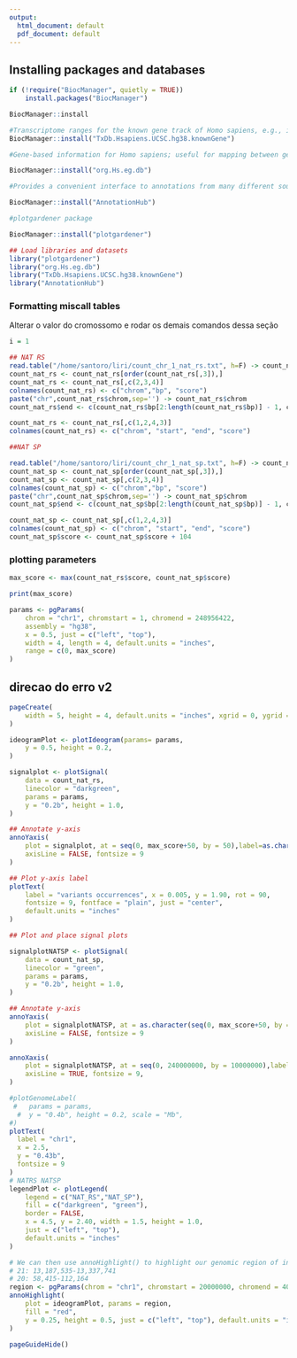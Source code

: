 ```yaml
---
output:
  html_document: default
  pdf_document: default
---
```

## Installing packages and databases

```r
if (!require("BiocManager", quietly = TRUE))
    install.packages("BiocManager")

BiocManager::install

#Transcriptome ranges for the known gene track of Homo sapiens, e.g., introns, exons, UTR regions. usar o do seu genoma de ref!!
BiocManager::install("TxDb.Hsapiens.UCSC.hg38.knownGene")

#Gene-based information for Homo sapiens; useful for mapping between gene IDs, Names, Symbols, GO and KEGG identifiers, etc.

BiocManager::install("org.Hs.eg.db")

#Provides a convenient interface to annotations from many different sources; objects are returned as fully parsed Bioconductor data objects or as the name of a file on disk.

BiocManager::install("AnnotationHub")

#plotgardener package

BiocManager::install("plotgardener")

```

```r
## Load libraries and datasets
library("plotgardener")
library("org.Hs.eg.db")
library("TxDb.Hsapiens.UCSC.hg38.knownGene")
library("AnnotationHub")

```

### Formatting miscall tables

Alterar o valor do cromossomo e rodar os demais comandos dessa seção
```r
i = 1
```

```r

## NAT RS
read.table("/home/santoro/liri/count_chr_1_nat_rs.txt", h=F) -> count_nat_rs
count_nat_rs <- count_nat_rs[order(count_nat_rs[,3]),]
count_nat_rs <- count_nat_rs[,c(2,3,4)]
colnames(count_nat_rs) <- c("chrom","bp", "score")
paste("chr",count_nat_rs$chrom,sep='') -> count_nat_rs$chrom
count_nat_rs$end <- c(count_nat_rs$bp[2:length(count_nat_rs$bp)] - 1, count_nat_rs$bp[length(count_nat_rs$bp)] + 1)

count_nat_rs <- count_nat_rs[,c(1,2,4,3)]
colnames(count_nat_rs) <- c("chrom", "start", "end", "score")

##NAT SP

read.table("/home/santoro/liri/count_chr_1_nat_sp.txt", h=F) -> count_nat_sp
count_nat_sp <- count_nat_sp[order(count_nat_sp[,3]),]
count_nat_sp <- count_nat_sp[,c(2,3,4)]
colnames(count_nat_sp) <- c("chrom","bp", "score")
paste("chr",count_nat_sp$chrom,sep='') -> count_nat_sp$chrom
count_nat_sp$end <- c(count_nat_sp$bp[2:length(count_nat_sp$bp)] - 1, count_nat_sp$bp[length(count_nat_sp$bp)] + 1)

count_nat_sp <- count_nat_sp[,c(1,2,4,3)]
colnames(count_nat_sp) <- c("chrom", "start", "end", "score")
count_nat_sp$score <- count_nat_sp$score + 104

```


### plotting parameters

```r
max_score <- max(count_nat_rs$score, count_nat_sp$score)

print(max_score)

params <- pgParams(
    chrom = "chr1", chromstart = 1, chromend = 248956422,
    assembly = "hg38",
    x = 0.5, just = c("left", "top"),
    width = 4, length = 4, default.units = "inches",
    range = c(0, max_score)
)

```
## direcao do erro v2
```r
pageCreate(
    width = 5, height = 4, default.units = "inches", xgrid = 0, ygrid = 0
)

ideogramPlot <- plotIdeogram(params= params,
    y = 0.5, height = 0.2,
)

signalplot <- plotSignal(
    data = count_nat_rs,
    linecolor = "darkgreen",
    params = params,
    y = "0.2b", height = 1.0,
)

## Annotate y-axis
annoYaxis(
    plot = signalplot, at = seq(0, max_score+50, by = 50),label=as.character(seq(0, max_score+50, by = 50)),#acho que aqui ficava so at ou label, e tem que rever esse max_score+50
    axisLine = FALSE, fontsize = 9
)

## Plot y-axis label
plotText(
    label = "variants occurrences", x = 0.005, y = 1.90, rot = 90,
    fontsize = 9, fontface = "plain", just = "center",
    default.units = "inches"
)

## Plot and place signal plots

signalplotNATSP <- plotSignal(
    data = count_nat_sp,
    linecolor = "green",
    params = params,
    y = "0.2b", height = 1.0,
)

## Annotate y-axis
annoYaxis(
    plot = signalplotNATSP, at = as.character(seq(0, max_score+50, by = 50)),label=as.character(seq(0, max_score+50, by = 50)),
    axisLine = FALSE, fontsize = 9
)

annoXaxis(
    plot = signalplotNATSP, at = seq(0, 240000000, by = 10000000),label=as.character(seq(0, 240000000, by = 10000000)),#acho que aqui ficava so at ou label, e tem que rever esse max_score+50
    axisLine = TRUE, fontsize = 9, 
)

#plotGenomeLabel(
 #   params = params,
  #  y = "0.4b", height = 0.2, scale = "Mb",
#)
plotText(
  label = "chr1",
  x = 2.5,
  y = "0.43b",
  fontsize = 9
)
# NATRS NATSP
legendPlot <- plotLegend(
    legend = c("NAT_RS","NAT_SP"),
    fill = c("darkgreen", "green"),
    border = FALSE,
    x = 4.5, y = 2.40, width = 1.5, height = 1.0,
    just = c("left", "top"),
    default.units = "inches"
)

# We can then use annoHighlight() to highlight our genomic region of interest with a box of our desired height:
# 21: 13,187,535-13,337,741
# 20: 58,415-112,164
region <- pgParams(chrom = "chr1", chromstart = 20000000, chromend = 40000000)
annoHighlight(
    plot = ideogramPlot, params = region,
    fill = "red",
    y = 0.25, height = 0.5, just = c("left", "top"), default.units = "inches", alpha = 0.4
)

pageGuideHide()

```
